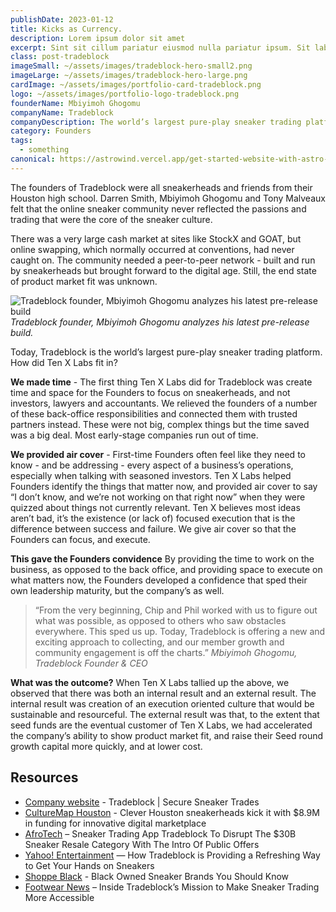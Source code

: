 ```yaml
---
publishDate: 2023-01-12
title: Kicks as Currency.
description: Lorem ipsum dolor sit amet
excerpt: Sint sit cillum pariatur eiusmod nulla pariatur ipsum. Sit laborum anim qui mollit tempor pariatur.
class: post-tradeblock
imageSmall: ~/assets/images/tradeblock-hero-small2.png
imageLarge: ~/assets/images/tradeblock-hero-large.png
cardImage: ~/assets/images/portfolio-card-tradeblock.png
logo: ~/assets/images/portfolio-logo-tradeblock.png
founderName: Mbiyimoh Ghogomu
companyName: Tradeblock
companyDescription: The world’s largest pure-play sneaker trading platform
category: Founders
tags:
  - something
canonical: https://astrowind.vercel.app/get-started-website-with-astro-tailwind-css
---
```


The founders of Tradeblock were all sneakerheads and friends from their Houston high school. Darren Smith, Mbiyimoh Ghogomu and Tony Malveaux felt that the online sneaker community never reflected the passions and trading that were the core of the sneaker culture.     

There was a very large cash market at sites like StockX and GOAT, but online swapping, which normally occurred at conventions, had never caught on.  The community needed a peer-to-peer network - built and run by sneakerheads but brought forward to the digital age. Still, the end state of product market fit was unknown.  

<div class="founders-story--content--story-image-container relative ">
  <div class="founders-story--content--story-image-border relative">
    <Image src={import('../../assets/images/tradeblock1.png')} alt="Tradeblock founder, Mbiyimoh Ghogomu analyzes his latest pre-release build" class="founders-story--story-image" />
  </div>
  <cite class="founders-story--content--story-image-cite">Tradeblock founder, Mbiyimoh Ghogomu analyzes his latest pre-release build.</cite>
</div>

Today, Tradeblock is the world’s largest pure-play sneaker trading platform. How did Ten X Labs fit in?

**We made time** - The first thing Ten X Labs did for Tradeblock was create time and space for the Founders to focus on sneakerheads, and not investors, lawyers and accountants.  We relieved the founders of a number of these back-office responsibilities and connected them with trusted partners instead.  These were not big, complex things but the time saved was a big deal. Most early-stage companies run out of time.  

**We provided air cover** - First-time Founders often feel like they need to know - and be addressing - every aspect of a business’s operations, especially when talking with seasoned investors. Ten X Labs helped Founders identify the things that matter now, and provided air cover to say “I don’t know, and we’re not working on that right now” when they were quizzed about things not currently relevant. Ten X believes most ideas aren’t bad, it’s the existence (or lack of) focused execution that is the difference between success and failure. We give air cover so that the Founders can focus, and execute.  

**This gave the Founders convidence** By providing the time to work on the business, as opposed to the back office, and providing space to execute on what matters now, the Founders developed a confidence that sped their own leadership maturity, but the company’s as well.  

>“From the very beginning, Chip and Phil worked with us to figure out what was possible, as opposed to others who saw obstacles everywhere. This sped us up. Today, Tradeblock is offering a new and exciting approach to collecting, and our member growth and community engagement is off the charts.”
<cite class="blockquote-cite"><span>Mbiyimoh Ghogomu, Tradeblock Founder & CEO</span></cite>

**What was the outcome?** When Ten X Labs tallied up the above, we observed that there was both an internal result and an external result. The internal result was creation of an execution oriented culture that would be sustainable and resourceful. The external result was that, to the extent that seed funds are the eventual customer of Ten X Labs, we had accelerated the company’s ability to show product market fit, and raise their Seed round growth capital more quickly, and at lower cost.  

<div class="content-resources mt-[48px] lg:grid lg:grid-cols-12 lg:gap-8">
  <div class="content-resources--left lg:col-span-4">
    <h2>Resources</h2>
  </div>
  <div class="content-resources--right lg:col-span-8">
    <ul>
      <li><a href="https://www.tradeblock.us" target="_blank">Company website</a> - Tradeblock | Secure Sneaker Trades</li>
      <li><a href="https://houston.culturemap.com/news/innovation/08-31-22-sneakers-for-sale-tradeblock-digital-mbiyimoh-ghogomu-tony-malveaux-darren-smith-jason-mayden/" target="_blank">CultureMap Houston</a> - Clever Houston sneakerheads kick it with $8.9M in funding for innovative digital marketplace</li>
      <li><a href="https://afrotech.com/tradeblock-public-offers" target="_blank">AfroTech</a> – Sneaker Trading App Tradeblock To Disrupt The $30B Sneaker Resale Category With The Intro Of Public Offers</li>
      <li><a href="https://files.constantcontact.com/97ae720b001/d6cfa369-3d87-4513-acb9-24fcad3a46b2.pdf" target="_blank">Yahoo! Entertainment</a> — How Tradeblock is Providing a Refreshing Way to Get Your Hands on Sneakers</li>
      <li><a href="https://shoppeblack.us/black-owned-sneaker-brands/" target="_blank">Shoppe Black</a> - Black Owned Sneaker Brands You Should Know</li>
      <li><a href="https://footwearnews.com/2022/business/retail/tradeblock-ceo-mbiyimoh-beems-ghogomu-interview-sneaker-trading-1203321310/" target="_blank">Footwear News</a> – Inside Tradeblock’s Mission to Make Sneaker Trading More Accessible</li>
    </ul>
  </div>
</div>